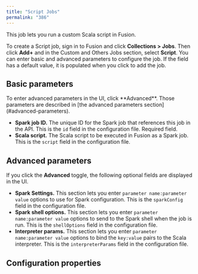 ```yaml
---
title: "Script Jobs"
permalink: "386"
---
```


This job lets you run a custom Scala script in Fusion.

To create a Script job, sign in to Fusion and click **Collections > Jobs**. Then click **Add+** and in the Custom and Others Jobs section, select **Script**. You can enter basic and advanced parameters to configure the job. If the field has a default value, it is populated when you click to add the job.

## Basic parameters

<Note>
To enter advanced parameters in the UI, click **Advanced**. Those parameters are described in [the advanced parameters section](#advanced-parameters).
</Note>

* **Spark job ID.** The unique ID for the Spark job that references this job in the API. This is the `id` field in the configuration file. Required field.
* **Scala script.** The Scala script to be executed in Fusion as a Spark job. This is the `script` field in the configuration file.

## Advanced parameters

If you click the **Advanced** toggle, the following optional fields are displayed in the UI.

* **Spark Settings.** This section lets you enter `parameter name:parameter value` options to use for Spark configuration. This is the `sparkConfig` field in the configuration file.
* **Spark shell options.** This section lets you enter `parameter name:parameter value` options to send to the Spark shell when the job is run. This is the `shellOptions` field in the configuration file.
* **Interpreter params.** This section lets you enter `parameter name:parameter value` options to bind the `key:value` pairs to the Scala interpreter. This is the `interpreterParams` field in the configuration file.

## Configuration properties


<SchemaParamFields schema={schema}/>
